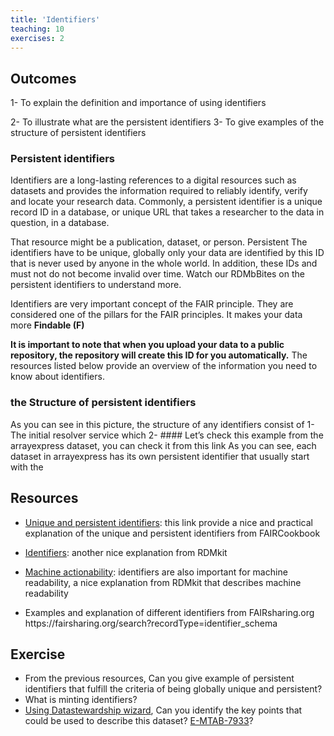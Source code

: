 ```yaml
---
title: 'Identifiers'
teaching: 10
exercises: 2
---
```


::: callout
## Outcomes
1- To explain the definition and importance of using identifiers

2- To illustrate what are the persistent identifiers
3- To give examples of the structure of persistent identifiers
:::

### Persistent identifiers

Identifiers are a long-lasting references to a digital resources such as datasets and provides the information required to reliably identify, verify and locate your research data. Commonly, a persistent identifier is a unique record ID in a database, or unique URL that takes a researcher to the data in question, in a database.

That resource might be a publication, dataset, or person.   Persistent The identifiers have to be unique, globally only your data are identified by this ID that is never used by anyone in the whole world. In addition, these IDs and must not do not become invalid over time.
Watch our RDMbBites on the persistent identifiers to understand more.   

Identifiers are very important concept of the FAIR principle. They are considered one of the pillars for the FAIR principles. It makes your data more **Findable (F)** 

**It is important to note that when you upload your data to a public repository, the repository will create this ID for you automatically.**
The resources listed below provide an overview of the information you need to know about identifiers.

### the Structure of persistent identifiers

As you can see in this picture, the structure of any identifiers consist of 
1- The initial resolver service which 
2- 
#### Let's check this example from the arrayexpress dataset, you can check it from this link
As you can see, each dataset in arrayexpress has its own persistent identifier that usually start with the 

::: callout
## Resources

- [Unique and persistent identifiers](https://faircookbook.elixir-europe.org/content/recipes/findability/identifiers.html): this link provide a nice and practical explanation of the unique and persistent identifiers from FAIRCookbook 

- [Identifiers](https://rdmkit.elixir-europe.org/identifiers.html): another nice explanation from RDMkit

- [Machine actionability](https://rdmkit.elixir-europe.org/machine_actionability): identifiers are also important for machine readability, a nice explanation from RDMkit that describes machine readability

- Examples and explanation of different identifiers from FAIRsharing.org https://fairsharing.org/search?recordType=identifier_schema
:::

::: challenge
## Exercise
- From the previous resources, Can you give example of persistent identifiers that fulfill the criteria of being globally unique and persistent?
- What is minting identifiers?
- [Using Datastewardship wizard](https://researchers.ds-wizard.org/knowledge-models/dsw:root:latest/preview?questionUuid=d21fdb06-22bf-418e-aa40-dc5ef1485f56), Can you identify the key points that could be used to describe this dataset? [E-MTAB-7933](https://www.ebi.ac.uk/biostudies/arrayexpress/studies/E-MTAB-7933)?
:::


